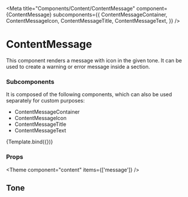 
<Meta
  title="Components/Content/ContentMessage"
  component={ContentMessage}
  subcomponents={{
    ContentMessageContainer,
    ContentMessageIcon,
    ContentMessageTitle,
    ContentMessageText,
  }}
/>

# ContentMessage

This component renders a message with icon in the given tone.
It can be used to create a warning or error message inside a section.

### Subcomponents

It is composed of the following components, which can also be used separately for custom purposes:

- ContentMessageContainer
- ContentMessageIcon
- ContentMessageTitle
- ContentMessageText


<Canvas>
  <Story
    name="Default"
    args={{
      title: 'No items',
      text: 'No data available for this view',
      icon: 'Info',
    }}
    argTypes={{
      icon: {
        options: ['None', 'Info', 'Warning', 'Error'],
        mapping: {
          None: undefined,
          Info: IconInfo,
          Warning: IconWarning,
          Error: IconError,
        },
        control: { type: 'select' },
      },
      tone: {
        options: Object.values(Tone),
        control: { type: 'select' },
      },
    }}
  >
    {Template.bind({})}
  </Story>
</Canvas>

### Props

<ArgsTable story="Default" />



<Theme component="content" items={['message']} />

## Tone

<Canvas>
  <Story name="Primary">
    <ContentMessage
      tone={Tone.Primary}
      icon={IconInfo}
      title="Primary"
      text="Text"
    />
  </Story>
  <Story name="Neutral">
    <ContentMessage
      tone={Tone.Neutral}
      icon={IconInfo}
      title="Neutral"
      text="Text"
    />
  </Story>
  <Story name="Warning">
    <ContentMessage
      tone={Tone.Warning}
      icon={IconInfo}
      title="Warning"
      text="Text"
    />
  </Story>
  <Story name="Critical">
    <ContentMessage
      tone={Tone.Critical}
      icon={IconInfo}
      title="Critical"
      text="Text"
    />
  </Story>
  <Story name="Success">
    <ContentMessage
      tone={Tone.Success}
      icon={IconInfo}
      title="Success"
      text="Text"
    />
  </Story>
  <Story name="Informative">
    <ContentMessage
      tone={Tone.Informative}
      icon={IconInfo}
      title="Informative"
      text="Text"
    />
  </Story>
</Canvas>
